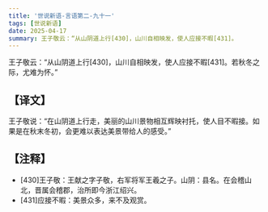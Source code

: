 ```yaml
---
title: '世说新语-言语第二-九十一'
tags: [世说新语]
date: 2025-04-17
summary: 王子敬云：“从山阴道上行[430]，山川自相映发，使人应接不暇[431]。
---
```


王子敬云：“从山阴道上行[430]，山川自相映发，使人应接不暇[431]。若秋冬之际，尤难为怀。”

## 【译文】

王子敬说：“在山阴道上行走，美丽的山川景物相互辉映衬托，使人目不暇接。如果是在秋末冬初，会更难以表达美景带给人的感受。”

## 【注释】

- [430]王子敬：王献之字子敬，右军将军王羲之子。山阴：县名。在会稽山北，晋属会稽郡，治所即今浙江绍兴。
- [431]应接不暇：美景众多，来不及观赏。

